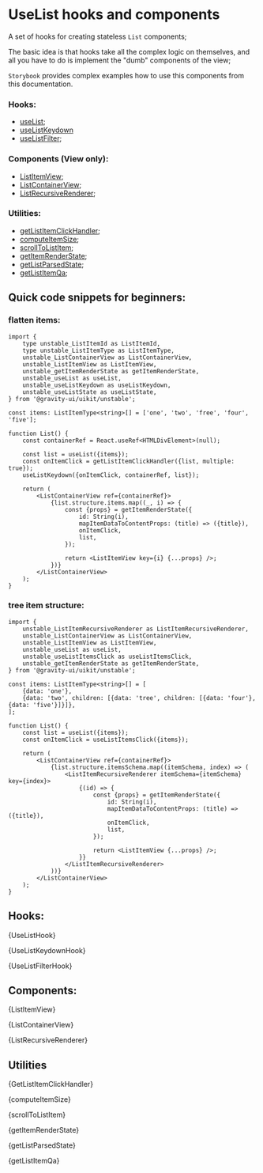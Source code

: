 

<Meta title="Lab/useList" />

# UseList hooks and components

A set of hooks for creating stateless `List` components;

The basic idea is that hooks take all the complex logic on themselves, and all you have to do is implement the "dumb" components of the view;

`Storybook` provides complex examples how to use this components from this documentation.

### Hooks:

-   [useList](#uselist);
-   [useListKeydown](#uselistkeydown)
-   [useListFilter](#uselistfilter);

### Components (View only):

-   [ListItemView](#listitemview);
-   [ListContainerView](#listcontainerview);
-   [ListRecursiveRenderer](#listrecursiverenderer);

### Utilities:

-   [getListItemClickHandler](#getlistItemclickhandler);
-   [computeItemSize](#computeitemsize);
-   [scrollToListItem](#scrolltolistitem);
-   [getItemRenderState](#getitemrenderstate);
-   [getListParsedState](#getlistparsedstate);
-   [getListItemQa](#getlistitemqa);

## Quick code snippets for beginners:

### flatten items:

```tsx
import {
    type unstable_ListItemId as ListItemId,
    type unstable_ListItemType as ListItemType,
    unstable_ListContainerView as ListContainerView,
    unstable_ListItemView as ListItemView,
    unstable_getItemRenderState as getItemRenderState,
    unstable_useList as useList,
    unstable_useListKeydown as useListKeydown,
    unstable_useListState as useListState,
} from '@gravity-ui/uikit/unstable';

const items: ListItemType<string>[] = ['one', 'two', 'free', 'four', 'five'];

function List() {
    const containerRef = React.useRef<HTMLDivElement>(null);

    const list = useList({items});
    const onItemClick = getListItemClickHandler({list, multiple: true});
    useListKeydown({onItemClick, containerRef, list});

    return (
        <ListContainerView ref={containerRef}>
            {list.structure.items.map((_, i) => {
                const {props} = getItemRenderState({
                    id: String(i),
                    mapItemDataToContentProps: (title) => ({title}),
                    onItemClick,
                    list,
                });

                return <ListItemView key={i} {...props} />;
            })}
        </ListContainerView>
    );
}
```

### tree item structure:

```tsx
import {
    unstable_ListItemRecursiveRenderer as ListItemRecursiveRenderer,
    unstable_ListContainerView as ListContainerView,
    unstable_ListItemView as ListItemView,
    unstable_useList as useList,
    unstable_useListItemsClick as useListItemsClick,
    unstable_getItemRenderState as getItemRenderState,
} from '@gravity-ui/uikit/unstable';

const items: ListItemType<string>[] = [
    {data: 'one'},
    {data: 'two', children: [{data: 'tree', children: [{data: 'four'}, {data: 'five'}]}]},
];

function List() {
    const list = useList({items});
    const onItemClick = useListItemsClick({items});

    return (
        <ListContainerView ref={containerRef}>
            {list.structure.itemsSchema.map((itemSchema, index) => (
                <ListItemRecursiveRenderer itemSchema={itemSchema} key={index}>
                    {(id) => {
                        const {props} = getItemRenderState({
                            id: String(i),
                            mapItemDataToContentProps: (title) => ({title}),
                            onItemClick,
                            list,
                        });

                        return <ListItemView {...props} />;
                    }}
                </ListItemRecursiveRenderer>
            ))}
        </ListContainerView>
    );
}
```

## Hooks:

<Markdown>{UseListHook}</Markdown>

<Markdown>{UseListKeydownHook}</Markdown>

<Markdown>{UseListFilterHook}</Markdown>

## Components:

<Markdown>{ListItemView}</Markdown>

<Markdown>{ListContainerView}</Markdown>

<Markdown>{ListRecursiveRenderer}</Markdown>

## Utilities

<Markdown>{GetListItemClickHandler}</Markdown>

<Markdown>{computeItemSize}</Markdown>

<Markdown>{scrollToListItem}</Markdown>

<Markdown>{getItemRenderState}</Markdown>

<Markdown>{getListParsedState}</Markdown>

<Markdown>{getListItemQa}</Markdown>
